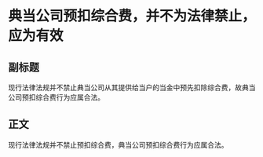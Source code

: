 # 典当公司预扣综合费，并不为法律禁止，应为有效
## 副标题
现行法律法规并不禁止典当公司从其提供给当户的当金中预先扣除综合费，故典当公司预扣综合费行为应属合法。
## 正文
现行法律法规并不禁止预扣综合费，典当公司预扣综合费行为应属合法。